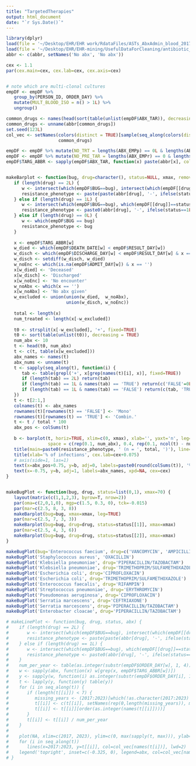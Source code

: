 ```yaml
---
title: "TargetedTherapies"
output: html_document
date: "`r Sys.Date()`"
---
```


```r
library(dplyr)
load(file = '~/Desktop/EHR/EHR work/RdataFiles/ASTs_AbxAdmin_blood_2017_2023_imputed_encs_flagged_WIDE_survival.Rdata')
load(file = '~/Desktop/EHR/EHR-mining/UsefulDataForCleaning/antibiotic_names/abbr_named.Rdata')
abbr <- c(abbr, setNames('No abx', 'No abx'))

cex <- 1.1
par(cex.main=cex, cex.lab=cex, cex.axis=cex)


# note which are multi-clonal cultures
empDF <- empDF %>%
   group_by(PERSON_ID, ORDER_DAY) %>% 
   mutate(MULT_BLOOD_ISO = n() > 1L) %>%
   ungroup()

common_drugs <- names(head(sort(table(unlist(empDF$ABX_TAR)), decreasing=TRUE), n=24))
common_drugs <- unname(abbr[common_drugs])
set.seed(123L)
col_vec <- setNames(colors(distinct = TRUE)[sample(seq_along(colors(distinct=TRUE)), size=length(common_drugs))],
                    common_drugs)

empDF <- empDF %>% mutate(NO_TRT = lengths(ABX_EMPp) == 0L & lengths(ABX_EMP) == 0L & lengths(ABX_EMPr) == 0 & lengths(ABX_BTW) == 0L & lengths(ABX_TAR) == 0L & lengths(ABX_TARl) == 0L)
empDF <- empDF %>% mutate(NO_PRE_TAR = lengths(ABX_EMPr) == 0 & lengths(ABX_EMP) == 0L & lengths(ABX_BTW) == 0L)
empDF$TARG_ABBR <- sapply(empDF$ABX_TAR, function(x) paste(abbr[x], collapse='+'))


makeBarplot <- function(bug, drug=character(), status=NULL, xmax, remove_no_prior_abx=FALSE, leg=FALSE) {
   if (length(drug) == 2L) {
      w <- intersect(which(empDF$BUG==bug), intersect(which(empDF[[drug[1]]]==status[2]), which(empDF[[drug[2]]]==status[2])))
      resistance_phenotype <- paste(paste(abbr[drug], '-', ifelse(status==1L, 'R', 'S'), sep=''), collapse=' / ')
   } else if (length(drug) == 1L) {
      w <- intersect(which(empDF$BUG==bug), which(empDF[[drug]]==status))
      resistance_phenotype <- paste0(abbr[drug], '-', ifelse(status==1L, 'R', 'S'))
   } else if (length(drug) == 0L) {
      w <- which(empDF$BUG == bug)
      resistance_phenotype <- bug
   }
   
   x <- empDF$TARG_ABBR[w]
   w_died <- which(empDF$DEATH_DATE[w] < empDF$RESULT_DAY[w])
   w_disch <- which(empDF$DISCHARGE_DAY[w] < empDF$RESULT_DAY[w] & x == '')
   w_disch <- setdiff(w_disch, w_died)
   w_noEnc <- which(is.na(empDF$ADMIT_DAY[w]) & x == '')
   x[w_died] <- 'Deceased'
   x[w_disch] <- 'Discharged'
   x[w_noEnc] <- 'No encounter'
   w_noAbx <- which(x == '')
   x[w_noAbx] <- 'No abx given'
   w_excluded <- union(union(w_died,  w_noAbx),
                       union(w_disch, w_noEnc))
   
   total <- length(x)
   num_treated <- length(x[-w_excluded])
   
   t0 <- strsplit(x[-w_excluded], '+', fixed=TRUE)
   t0 <- sort(table(unlist(t0)), decreasing = TRUE)
   num_abx <- 10
   t <- head(t0, num_abx)
   t <- c(t, table(x[w_excluded]))
   abx_names <- names(t)
   abx_nums <- unname(t)
   t <- sapply(seq_along(t), function(i) {
      tab <- table(grepl('+', x[grep(names(t)[i], x)], fixed=TRUE))
      if (length(tab) == 2L) return(tab)
      if (length(tab) == 1L & names(tab) == 'TRUE') return(c('FALSE'=0L, tab))
      if (length(tab) == 1L & names(tab) == 'FALSE') return(c(tab, 'TRUE'=0L))
   })
   t <- t[2:1,]
   colnames(t) <- abx_names
   rownames(t)[rownames(t) == 'FALSE'] <- 'Mono'
   rownames(t)[rownames(t) == 'TRUE'] <- 'Combin.'
   t <- t / total * 100
   abx_pos <- colSums(t)
   
   b <- barplot(t, horiz=TRUE, xlim=c(0, xmax), xlab='', yaxt='n', leg=leg, args.legend=list(cex=cex),
                space = c(rep(0.1, num_abx), 0.4, rep(0.1, ncol(t) - num_abx - 1)))
   title(main=paste0(resistance_phenotype, ' (n = ', total, ')'), line=0.5, font.main=4)
   title(xlab='% of infections', cex.lab=cex+0.075)
   # axis(side=1, las=1)
   text(x=abx_pos+0.75, y=b, adj=0, labels=paste0(round(colSums(t)), '%'), cex=cex)
   text(x=-0.75, y=b, adj=1, labels=abx_names, xpd=NA, cex=cex)
}


makeBugPlot <- function(bug, drug, status=list(0,1), xmax=70) {
   layout(matrix(c(1,1,2,3), byrow=T, nrow=2))
   par(oma=c(2,0,1,0), mgp=c(1.5, 0.3, 0), tck=-0.015)
   par(mar=c(2.5, 8, 3, 8))
   makeBarplot(bug=bug, xmax=xmax, leg=TRUE)
   par(mar=c(2.5, 7, 3, 3))
   makeBarplot(bug=bug, drug=drug, status=status[[1]], xmax=xmax)
   par(mar=c(2.5, 4, 3, 6))
   makeBarplot(bug=bug, drug=drug, status=status[[2]], xmax=xmax)
}

makeBugPlot(bug='Enterococcus faecium', drug=c('VANCOMYCIN', 'AMPICILLIN'), status=list(c(0,0), c(1,1)))
makeBugPlot('Staphylococcus aureus', 'OXACILLIN')
makeBugPlot('Klebsiella pneumoniae', drug='PIPERACILLIN/TAZOBACTAM')
makeBugPlot('Klebsiella pneumoniae', drug='TRIMETHOPRIM/SULFAMETHOXAZOLE')
makeBugPlot('Escherichia coli', drug='CIPROFLOXACIN')
makeBugPlot('Escherichia coli', drug='TRIMETHOPRIM/SULFAMETHOXAZOLE')
makeBugPlot('Enterococcus faecalis', drug='RIFAMPIN')
makeBugPlot('Streptococcus pneumoniae', drug='ERYTHROMYCIN')
makeBugPlot('Pseudomonas aeruginosa', drug='CIPROFLOXACIN')
makeBugPlot('Serratia marcescens', drug='CEFTRIAXONE')
makeBugPlot('Serratia marcescens', drug='PIPERACILLIN/TAZOBACTAM')
makeBugPlot('Enterobacter cloacae', drug='PIPERACILLIN/TAZOBACTAM')
```





```r
# makeLinePlot <- function(bug, drug, status, abx) {
#    if (length(drug) == 2L) {
#       w <- intersect(which(empDF$BUG==bug), intersect(which(empDF[[drug[1]]]==status[2]), which(empDF[[drug[2]]]==status[2])))
#       resistance_phenotype <- paste(paste(abbr[drug], '-', ifelse(status==1L, 'R', 'S'), sep=''), collapse=' / ')
#    } else if (length(drug) == 1L) {
#       w <- intersect(which(empDF$BUG==bug), which(empDF[[drug]]==status))
#       resistance_phenotype <- paste0(abbr[drug], '-', ifelse(status==1L, 'R', 'S'))
#    }
#    num_per_year <- table(as.integer(substr(empDF$ORDER_DAY[w], 1, 4)))
#    w <- sapply(abx, function(x) w[grep(x, empDF$TARG_ABBR[w])])
#    y <- sapply(w, function(i) as.integer(substr(empDF$ORDER_DAY[i], 1, 4)))
#    t <- lapply(y, function(y) table(y))
#    for (i in seq_along(t)) {
#       if (length(t[[i]]) < 7) {
#          missing_years <- (2017:2023)[which(!as.character(2017:2023) %in% names(t[[i]]))]
#          t[[i]] <- c(t[[i]], setNames(rep(0,length(missing_years)), missing_years))
#          t[[i]] <- t[[i]][order(as.integer(names(t[[i]])))]
#       }
#       t[[i]] <- t[[i]] / num_per_year
#    }
#    
#    plot(NA, xlim=c(2017, 2023), ylim=c(0, max(sapply(t, max))), ylab='Proportion', xlab='Year', main=resistance_phenotype)
#    for (i in seq_along(t))
#       lines(x=2017:2023, y=t[[i]], col=col_vec[names(t[i])], lwd=2)
#    legend('topright', inset=c(-0.325, 0), legend=abx, col=col_vec[names(t)], lwd=2, xpd=NA, bty='n')
# }
```




